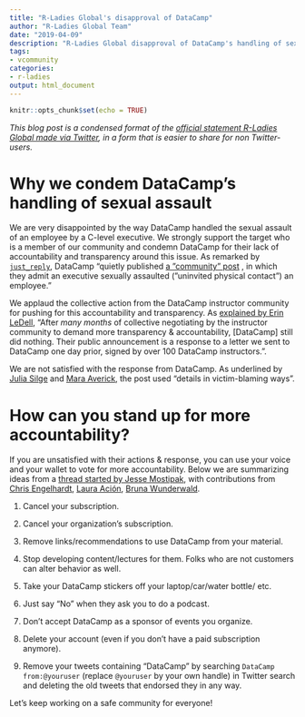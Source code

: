 ```yaml
---
title: "R-Ladies Global's disapproval of DataCamp"
author: "R-Ladies Global Team"
date: "2019-04-09"
description: "R-Ladies Global disapproval of DataCamp's handling of sexual harrassment"
tags: 
- vcommunity
categories:
- r-ladies
output: html_document
---
```


```r
knitr::opts_chunk$set(echo = TRUE)
```

_This blog post is a condensed format of the [official statement R-Ladies Global made via Twitter](https://twitter.com/RLadiesGlobal/status/1114507499728769024), in a form that is easier to share for non Twitter-users._

# Why we condem DataCamp's handling of sexual assault

We are very disappointed by the way DataCamp handled the sexual assault of an employee by a C-level executive. We strongly support the target who is a member of our community and condemn DataCamp for their lack of accountability and transparency around this issue. As remarked by [`just_reply`](https://twitter.com/no_reply/status/1113923302915837958), DataCamp "quietly published [a "community" post](https://www.datacamp.com/community/blog/note-to-our-community) , in which they admit an executive sexually assaulted ("uninvited physical contact") an employee."

We applaud the collective action from the DataCamp instructor community for pushing for this accountability and transparency. As [explained by Erin LeDell](https://twitter.com/ledell/status/1114238844503609344), "After *many months* of collective negotiating by the instructor community to demand more transparency & accountability, [DataCamp] still did nothing. Their public announcement is a response to a letter we sent to DataCamp one day prior, signed by over 100 DataCamp instructors.".

We are not satisfied with the response from DataCamp. As underlined by [Julia Silge](https://twitter.com/juliasilge/status/1113996214561923072) and [Mara Averick](https://twitter.com/dataandme/status/1113939480300355584), the post used "details in victim-blaming ways".

# How can you stand up for more accountability?

If you are unsatisfied with their actions & response, you can use your voice and your wallet to vote for more accountability. Below we are summarizing ideas from a [thread started by Jesse Mostipak](https://twitter.com/kierisi/status/1113945904698892289), with contributions from [Chris Engelhardt](https://twitter.com/EngelhardtCR), [Laura Ación](https://twitter.com/_lacion_/status/1113960425174052864), [Bruna Wunderwald](https://twitter.com/bwundervald/status/1114907322441244672).

1. Cancel your subscription.

2. Cancel your organization's subscription.

3. Remove links/recommendations to use DataCamp from your material.

4. Stop developing content/lectures for them. Folks who are not customers can alter behavior as well.

5. Take your DataCamp stickers off your laptop/car/water bottle/ etc. 

6. Just say "No" when they ask you to do a podcast.

7. Don't accept DataCamp as a sponsor of events you organize.

8. Delete your account (even if you don't have a paid subscription anymore).

9. Remove your tweets containing “DataCamp" by searching `DataCamp from:@youruser` (replace `@youruser` by your own handle) in Twitter search and deleting the old tweets that endorsed they in any way.

Let's keep working on a safe community for everyone!
